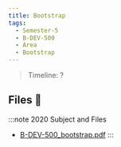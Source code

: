 ```yaml
---
title: Bootstrap
tags:
  - Semester-5
  - B-DEV-500
  - Area
  - Bootstrap
---
```

> Timeline: ?


## Files 📂

:::note 2020 Subject and Files
- [B-DEV-500_bootstrap.pdf](https://github.com/Studio-17/Epitech-Subjects/raw/main/Semester-5/B-DEV-500/Area/Bootstrap/B-DEV-500_bootstrap.pdf)
:::

